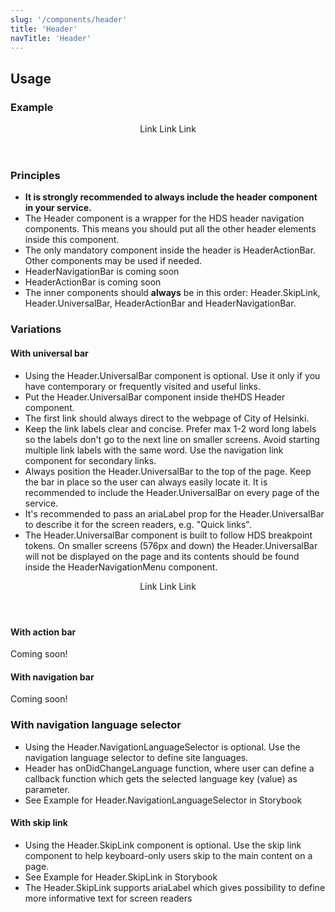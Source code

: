 ```yaml
---
slug: '/components/header'
title: 'Header'
navTitle: 'Header'
---
```




## Usage

### Example

<PlaygroundPreview>
  <Header>
    <Header.UniversalBar primaryLinkHref="#" primaryLinkText="Helsingin kaupunki">
      <Header.NavigationLink href="#">Link</Header.NavigationLink>
      <Header.NavigationLink href="#">Link</Header.NavigationLink>
      <Header.NavigationLink href="#">Link</Header.NavigationLink>
    </Header.UniversalBar>
  </Header>
</PlaygroundPreview>

### Principles

- **It is strongly recommended to always include the header component in your service.**
- The Header component is a wrapper for the HDS header navigation components. This means you should put all the other header elements inside this component.
- The only mandatory component inside the header is HeaderActionBar. Other components may be used if needed.
- HeaderNavigationBar is coming soon
- HeaderActionBar is coming soon
- The inner components should **always** be in this order: Header.SkipLink, Header.UniversalBar, HeaderActionBar and HeaderNavigationBar.

### Variations

#### With universal bar

- Using the Header.UniversalBar component is optional. Use it only if you have contemporary or frequently visited and useful links.
- Put the Header.UniversalBar component inside the<InternalLink href="/components/header">HDS Header component</InternalLink>.
- The first link should always direct to the webpage of City of Helsinki.
- Keep the link labels clear and concise. Prefer max 1-2 word long labels so the labels don't go to the next line on smaller screens. Avoid starting multiple link labels with the same word. Use the <InternalLink href="/components/navigation-link">navigation link component</InternalLink> for secondary links.
- Always position the Header.UniversalBar to the top of the page. Keep the bar in place so the user can always easily locate it. It is recommended to include the Header.UniversalBar on every page of the service.
- It's recommended to pass an ariaLabel prop for the Header.UniversalBar to describe it for the screen readers, e.g. "Quick links".
- The Header.UniversalBar component is built to follow <InternalLink href="/foundation/design-tokens/breakpoints">HDS breakpoint tokens</InternalLink>. On smaller screens (576px and down) the Header.UniversalBar will not be displayed on the page and its contents should be found inside the HeaderNavigationMenu component.

<PlaygroundPreview>
  <Header>
    <Header.UniversalBar primaryLinkHref="#" primaryLinkText="Helsingin kaupunki">
      <Header.NavigationLink href="#">Link</Header.NavigationLink>
      <Header.NavigationLink href="#">Link</Header.NavigationLink>
      <Header.NavigationLink href="#">Link</Header.NavigationLink>
    </Header.UniversalBar>
  </Header>
</PlaygroundPreview>

#### With action bar

Coming soon!

#### With navigation bar

Coming soon!

### With navigation language selector

- Using the Header.NavigationLanguageSelector is optional. Use the navigation language selector to define site languages. 
- Header has onDidChangeLanguage function, where user can define a callback function which gets the selected language key (value) as parameter.
- See Example for Header.NavigationLanguageSelector <Link openInNewTab openInNewTabAriaLabel="Opens in a new tab" href="/storybook/react/?path=/story/components-header--minimal-with-localization">in Storybook</Link>

#### With skip link

- Using the Header.SkipLink component is optional. Use the skip link component to help keyboard-only users skip to the main content on a page.
- See Example for Header.SkipLink <Link openInNewTab openInNewTabAriaLabel="Opens in a new tab" href="/storybook/react/?path=/story/components-header--with-skip-link">in Storybook</Link>
- The Header.SkipLink supports ariaLabel which gives possibility to define more informative text for screen readers
